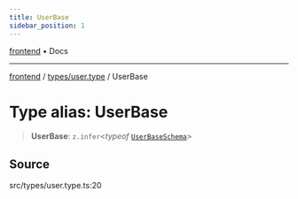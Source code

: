 ```yaml
---
title: UserBase
sidebar_position: 1
---
```


[frontend](../../..) • Docs

***

[frontend](../../..) / [types/user.type](..) / UserBase

# Type alias: UserBase

> **UserBase**: `z.infer`\<*typeof* [`UserBaseSchema`](../variables/UserBaseSchema)\>

## Source

src/types/user.type.ts:20
